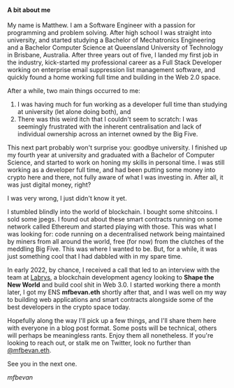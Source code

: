 
#### A bit about me

My name is Matthew. I am a Software Engineer with a passion for programming and problem solving. After high school I was straight into university, and started studying a Bachelor of Mechatronics Engineering and a Bachelor Computer Science at Queensland University of Technology in Brisbane, Australia. After three years out of five, I landed my first job in the industry, kick-started my professional career as a Full Stack Developer working on enterprise email suppression list management software, and quickly found a home working full time and building in the Web 2.0 space.

After a while, two main things occurred to me: 

1. I was having much for fun working as a developer full time than studying at university (let alone doing both), and
2. There was this weird itch that I couldn't seem to scratch: I was seemingly frustrated with the inherent centralisation and lack of individual ownership across an internet owned by the Big Five.


This next part probably won't surprise you: goodbye university. I finished up my fourth year at university and graduated with a Bachelor of Computer Science, and started to work on honing my skills in personal time. I was still working as a developer full time, and had been putting some money into crypto here and there, not fully aware of what I was investing in. After all, it was just digital money, right? 

I was very wrong, I just didn't know it yet.

I stumbled blindly into the world of blockchain. I bought some shitcoins. I sold some jpegs. I found out about these smart contracts running on some network called Ethereum and started playing with those. This was what I was looking for: code running on a decentralised network being maintained by miners from all around the world, free (for now) from the clutches of the meddling Big Five. This was where I wanted to be. But, for a while, it was just something cool that I had dabbled with in my spare time.

In early 2022, by chance, I received a call that led to an interview with the team at [Labrys](https://labrys.io/), a blockchain development agency looking to **Shape the New World** and build cool shit in Web 3.0. I started working there a month later, I got my ENS **mfbevan.eth** shortly after that, and I was well on my way to building web applications and smart contracts alongside some of the best developers in the crypto space today.

Hopefully along the way I'll pick up a few things, and I'll share them here with everyone in a blog post format. Some posts will be technical, others will perhaps be meaningless rants. Enjoy them all nonetheless. If you're looking to reach out, or stalk me on Twitter, look no further than [@mfbevan.eth](https://twitter.com/mfbevan).

See you in the next one.

*mfbevan*